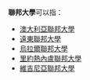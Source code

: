 '''聯邦大學'''可以指：
* [[澳大利亞聯邦大學|澳大利亞聯邦大學]]
* [[遠東聯邦大學|遠東聯邦大學]]
* [[烏拉爾聯邦大學|烏拉爾聯邦大學]]
* [[里約熱內盧聯邦大學|里約熱內盧聯邦大學]]
* [[維吉尼亞聯邦大學|維吉尼亞聯邦大學]]

{{消歧義|Cat=四字教育機構消歧義}}